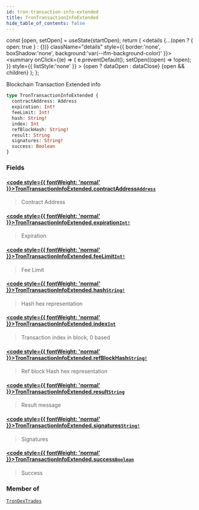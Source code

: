 ```yaml
---
id: tron-transaction-info-extended
title: TronTransactionInfoExtended
hide_table_of_contents: false
---
```







  const [open, setOpen] = useState(startOpen);
  return (
    <details {...(open ? { open: true } : {})} className="details" style={{ border:'none', boxShadow:'none', background:'var(--ifm-background-color)' }}>
      <summary
        onClick={(e) => {
          e.preventDefault();
          setOpen((open) => !open);
        }}
        style={{ listStyle:'none' }}
      >
      {open ? dataOpen : dataClose}
      </summary>
      {open && children}
    </details>
  );
};








Blockchain Transaction Extended info


```graphql
type TronTransactionInfoExtended {
  contractAddress: Address
  expiration: Int!
  feeLimit: Int!
  hash: String!
  index: Int
  refBlockHash: String!
  result: String
  signatures: String!
  success: Boolean
}
```




### Fields

#### [<code style={{ fontWeight: 'normal' }}>TronTransactionInfoExtended.<b>contractAddress</b></code>](#)<Bullet />[`Address`](/docs/v1/graphql-reference/objects/address) <Badge class="badge badge--secondary" text="object"/> 
> 
> 
> Contract Address
> 

#### [<code style={{ fontWeight: 'normal' }}>TronTransactionInfoExtended.<b>expiration</b></code>](#)<Bullet />[`Int!`](/docs/v1/graphql-reference/scalars/int) <Badge class="badge badge--secondary" text="non-null"/> <Badge class="badge badge--secondary" text="scalar"/> 
> 
> 
> Expiration
> 

#### [<code style={{ fontWeight: 'normal' }}>TronTransactionInfoExtended.<b>feeLimit</b></code>](#)<Bullet />[`Int!`](/docs/v1/graphql-reference/scalars/int) <Badge class="badge badge--secondary" text="non-null"/> <Badge class="badge badge--secondary" text="scalar"/> 
> 
> 
> Fee Limit
> 

#### [<code style={{ fontWeight: 'normal' }}>TronTransactionInfoExtended.<b>hash</b></code>](#)<Bullet />[`String!`](/docs/v1/graphql-reference/scalars/string) <Badge class="badge badge--secondary" text="non-null"/> <Badge class="badge badge--secondary" text="scalar"/> 
> 
> 
> Hash hex representation
> 

#### [<code style={{ fontWeight: 'normal' }}>TronTransactionInfoExtended.<b>index</b></code>](#)<Bullet />[`Int`](/docs/v1/graphql-reference/scalars/int) <Badge class="badge badge--secondary" text="scalar"/> 
> 
> 
> Transaction index in block, 0 based
> 

#### [<code style={{ fontWeight: 'normal' }}>TronTransactionInfoExtended.<b>refBlockHash</b></code>](#)<Bullet />[`String!`](/docs/v1/graphql-reference/scalars/string) <Badge class="badge badge--secondary" text="non-null"/> <Badge class="badge badge--secondary" text="scalar"/> 
> 
> 
> Ref block Hash hex representation
> 

#### [<code style={{ fontWeight: 'normal' }}>TronTransactionInfoExtended.<b>result</b></code>](#)<Bullet />[`String`](/docs/v1/graphql-reference/scalars/string) <Badge class="badge badge--secondary" text="scalar"/> 
> 
> 
> Result message
> 

#### [<code style={{ fontWeight: 'normal' }}>TronTransactionInfoExtended.<b>signatures</b></code>](#)<Bullet />[`String!`](/docs/v1/graphql-reference/scalars/string) <Badge class="badge badge--secondary" text="non-null"/> <Badge class="badge badge--secondary" text="scalar"/> 
> 
> 
> Signatures
> 

#### [<code style={{ fontWeight: 'normal' }}>TronTransactionInfoExtended.<b>success</b></code>](#)<Bullet />[`Boolean`](/docs/v1/graphql-reference/scalars/boolean) <Badge class="badge badge--secondary" text="scalar"/> 
> 
> 
> Success
> 



### Member of

[`TronDexTrades`](/docs/v1/graphql-reference/objects/tron-dex-trades)  <Badge class="secondary" text="object"/>

